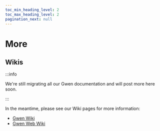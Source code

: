 ```yaml
--- 
toc_min_heading_level: 2
toc_max_heading_level: 2
pagination_next: null
---
```


# More

## Wikis

:::info

We're still migrating all our Gwen documentation and will post more here soon.

:::

In the meantime, please see our Wiki pages for more information:

- [Gwen Wiki](https://github.com/gwen-interpreter/gwen/wiki/)
- [Gwen Web Wiki](https://github.com/gwen-interpreter/gwen-web/wiki/)
